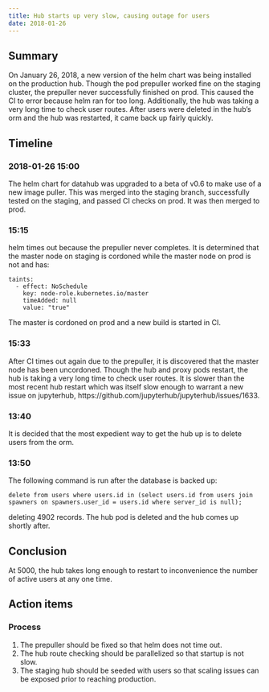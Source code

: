 ```yaml
---
title: Hub starts up very slow, causing outage for users
date: 2018-01-26 
---
```


## Summary

On January 26, 2018, a new version of the helm chart was being installed on the production hub. Though the pod prepuller worked fine on the staging cluster, the prepuller never successfully finished on prod. This caused the CI to error because helm ran for too long. Additionally, the hub was taking a very long time to check user routes. After users were deleted in the hub's orm and the hub was restarted, it came back up fairly quickly.

## Timeline

### 2018-01-26 15:00

The helm chart for datahub was upgraded to a beta of v0.6 to make use of a new image puller. This was merged into the staging branch, successfully tested on the staging, and passed CI checks on prod. It was then merged to prod.

### 15:15

helm times out because the prepuller never completes. It is determined that the master node on staging is cordoned while the master node on prod is not and has:

```
taints:
  - effect: NoSchedule
    key: node-role.kubernetes.io/master
    timeAdded: null
    value: "true"
```

The master is cordoned on prod and a new build is started in CI.

### 15:33

After CI times out again due to the prepuller, it is discovered that the master node has been uncordoned. Though the hub and proxy pods restart, the hub is taking a very long time to check user routes. It is slower than the most recent hub restart which was itself slow enough to warrant a new issue on jupyterhub, https://github.com/jupyterhub/jupyterhub/issues/1633.

### 13:40

It is decided that the most expedient way to get the hub up is to delete users from the orm.

### 13:50

The following command is run after the database is backed up:

`delete from users where users.id in (select users.id from users join spawners on spawners.user_id = users.id where server_id is null);`

deleting 4902 records. The hub pod is deleted and the hub comes up shortly after.

## Conclusion

At 5000, the hub takes long enough to restart to inconvenience the number of active users at any one time.

## Action items

### Process

1. The prepuller should be fixed so that helm does not time out.
1. The hub route checking should be parallelized so that startup is not slow.
1. The staging hub should be seeded with users so that scaling issues can be exposed prior to reaching production.
